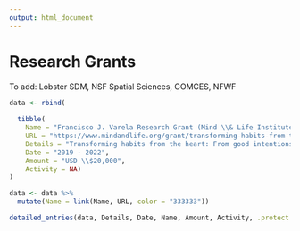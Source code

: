 ```yaml
---
output: html_document
---
```

\setlength{\parindent}{0in}
\setlength{\leftskip}{0in}
\normalsize

# Research Grants

To add: Lobster SDM, NSF Spatial Sciences, GOMCES, NFWF

```r
data <- rbind(
  
  tibble(
    Name = "Francisco J. Varela Research Grant (Mind \\& Life Institute) — PI",
    URL = "https://www.mindandlife.org/grant/transforming-habits-from-the-heart-from-good-intentions-to-reliable-prosocial-response/",
    Details = "Transforming habits from the heart: From good intentions to reliable prosocial response",
    Date = "2019 - 2022",
    Amount = "USD \\$20,000",
    Activity = NA)
)

data <- data %>%
  mutate(Name = link(Name, URL, color = "333333"))

detailed_entries(data, Details, Date, Name, Amount, Activity, .protect = FALSE)
```